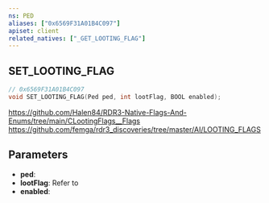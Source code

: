 ```yaml
---
ns: PED
aliases: ["0x6569F31A01B4C097"]
apiset: client
related_natives: ["_GET_LOOTING_FLAG"]
---
```

## SET_LOOTING_FLAG

```c
// 0x6569F31A01B4C097
void SET_LOOTING_FLAG(Ped ped, int lootFlag, BOOL enabled);
```

https://github.com/Halen84/RDR3-Native-Flags-And-Enums/tree/main/CLootingFlags__Flags
https://github.com/femga/rdr3_discoveries/tree/master/AI/LOOTING_FLAGS

## Parameters
* **ped**:
* **lootFlag**: Refer to <Enum name="CLootingFlags__Flags" />
* **enabled**: